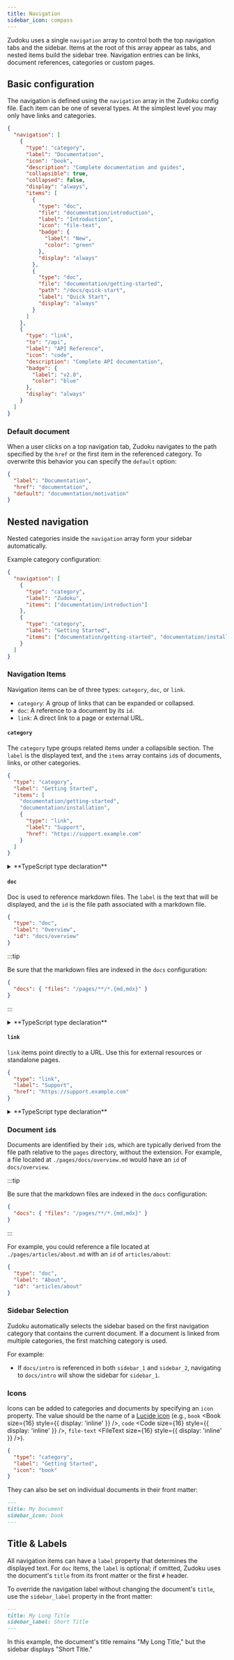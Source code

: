 ```yaml
---
title: Navigation
sidebar_icon: compass
---
```



Zudoku uses a single `navigation` array to control both the top navigation tabs and the sidebar. Items at the root of this array appear as tabs, and nested items build the sidebar tree. Navigation entries can be links, document references, categories or custom pages.

## Basic configuration

The navigation is defined using the `navigation` array in the Zudoku config file. Each item can be one of several types. At the simplest level you may only have links and categories.

```json
{
  "navigation": [
    {
      "type": "category",
      "label": "Documentation",
      "icon": "book",
      "description": "Complete documentation and guides",
      "collapsible": true,
      "collapsed": false,
      "display": "always",
      "items": [
        {
          "type": "doc",
          "file": "documentation/introduction",
          "label": "Introduction",
          "icon": "file-text",
          "badge": {
            "label": "New",
            "color": "green"
          },
          "display": "always"
        },
        {
          "type": "doc",
          "file": "documentation/getting-started",
          "path": "/docs/quick-start",
          "label": "Quick Start",
          "display": "always"
        }
      ]
    },
    {
      "type": "link",
      "to": "/api",
      "label": "API Reference",
      "icon": "code",
      "description": "Complete API documentation",
      "badge": {
        "label": "v2.0",
        "color": "blue"
      },
      "display": "always"
    }
  ]
}
```

### Default document

When a user clicks on a top navigation tab, Zudoku navigates to the path specified by the `href` or the first item in the referenced category. To overwrite this behavior you can specify the `default` option:

```json
{
  "label": "Documentation",
  "href": "documentation",
  "default": "documentation/motivation"
}
```

## Nested navigation

Nested categories inside the `navigation` array form your sidebar automatically.

Example category configuration:

```json
{
  "navigation": [
    {
      "type": "category",
      "label": "Zudoku",
      "items": ["documentation/introduction"]
    },
    {
      "type": "category",
      "label": "Getting Started",
      "items": ["documentation/getting-started", "documentation/installation"]
    }
  ]
}
```

### Navigation Items

Navigation items can be of three types: `category`, `doc`, or `link`.

- `category`: A group of links that can be expanded or collapsed.
- `doc`: A reference to a document by its `id`.
- `link`: A direct link to a page or external URL.

#### `category`

The `category` type groups related items under a collapsible section. The `label` is the displayed text, and the `items` array contains `id`s of documents, links, or other categories.

```json
{
  "type": "category",
  "label": "Getting Started",
  "items": [
    "documentation/getting-started",
    "documentation/installation",
    {
      "type": "link",
      "label": "Support",
      "href": "https://support.example.com"
    }
  ]
}
```

<details>
<summary>**TypeScript type declaration**</summary>

```ts
type SidebarCategory = {
  type: "category";
  label: string;
  items: Array<SidebarDoc | SidebarLink | SidebarCategory>[];
  icon?: string; // Lucide icon name
  link?: string | SidebarLink;
  description?: string;
  collapsible?: boolean;
  collapsed?: boolean;
};
```

</details>

#### `doc`

Doc is used to reference markdown files. The `label` is the text that will be displayed, and the `id` is the file path associated with a markdown file.

```json
{
  "type": "doc",
  "label": "Overview",
  "id": "docs/overview"
}
```

:::tip

Be sure that the markdown files are indexed in the `docs` configuration:

```json
{
  "docs": { "files": "/pages/**/*.{md,mdx}" }
}
```

:::

<details>
<summary>**TypeScript type declaration**</summary>

```ts
type SidebarDoc = {
  type: "doc";
  id: string;
  icon?: string;
  label?: string;
  badge?: {
    label: string;
    color: "green" | "blue" | "yellow" | "red" | "purple" | "indigo" | "gray";
  };
};
```

</details>

#### `link`

`link` items point directly to a URL. Use this for external resources or standalone pages.

```json
{
  "type": "link",
  "label": "Support",
  "href": "https://support.example.com"
}
```

<details>
<summary>**TypeScript type declaration**</summary>

```ts
type SidebarLink = {
  type: "link";
  label: string;
  href: string;
  description?: string;
  badge?: {
    label: string;
    color: "green" | "blue" | "yellow" | "red" | "purple" | "indigo" | "gray";
  };
};
```

</details>

### Document `id`s

Documents are identified by their `id`s, which are typically derived from the file path relative to the `pages` directory, without the extension. For example, a file located at `./pages/docs/overview.md` would have an `id` of `docs/overview`.

:::tip

Be sure that the markdown files are indexed in the `docs` configuration:

```json
{
  "docs": { "files": "/pages/**/*.{md,mdx}" }
}
```

:::

For example, you could reference a file located at `./pages/articles/about.md` with an `id` of `articles/about`:

```json
{
  "type": "doc",
  "label": "About",
  "id": "articles/about"
}
```

### Sidebar Selection

Zudoku automatically selects the sidebar based on the first navigation category that contains the current document. If a document is linked from multiple categories, the first matching category is used.

For example:

- If `docs/intro` is referenced in both `sidebar_1` and `sidebar_2`, navigating to `docs/intro` will show the sidebar for `sidebar_1`.

### Icons

Icons can be added to categories and documents by specifying an `icon` property. The value should be the name of a [Lucide icon](https://lucide.dev/icons) (e.g., `book` <Book size={16} style={{ display: 'inline' }} />, `code` <Code size={16} style={{ display: 'inline' }} />, `file-text` <FileText size={16} style={{ display: 'inline' }} />).

```json
{
  "type": "category",
  "label": "Getting Started",
  "icon": "book"
}
```

They can also be set on individual documents in their front matter:

```md
---
title: My Document
sidebar_icon: book
---
```

## Title & Labels

All navigation items can have a `label` property that determines the displayed text. For `doc` items, the `label` is optional; if omitted, Zudoku uses the document's `title` from its front matter or the first `#` header.

To override the navigation label without changing the document's `title`, use the `sidebar_label` property in the front matter:

```md
---
title: My Long Title
sidebar_label: Short Title
---
```

In this example, the document's title remains "My Long Title," but the sidebar displays "Short Title."

